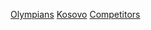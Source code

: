 {{parent category}}
{{Commons category|Olympic sportspeople from Kosovo}}

[[Category:科索沃運動員|Olympians]]
[[Category:各國奧運運動員|Kosovo]]
[[Category:奧林匹克運動會科索沃代表團|Competitors]]
